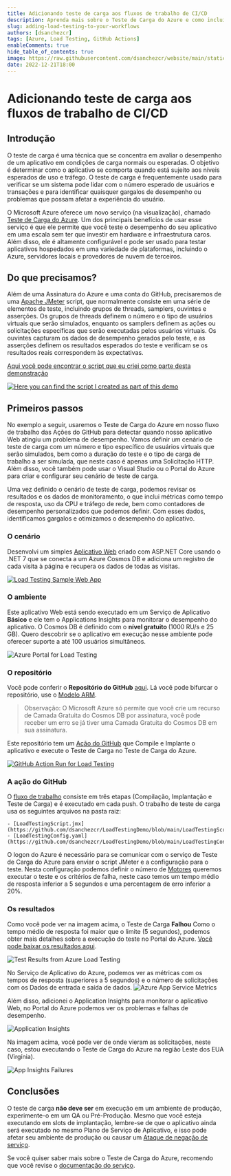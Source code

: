 ```yaml
---
title: Adicionando teste de carga aos fluxos de trabalho de CI/CD
description: Aprenda mais sobre o Teste de Carga do Azure e como incluí-lo em suas Ações do GitHub
slug: adding-load-testing-to-your-workflows
authors: [dsanchezcr]
tags: [Azure, Load Testing, GitHub Actions]
enableComments: true
hide_table_of_contents: true
image: https://raw.githubusercontent.com/dsanchezcr/website/main/static/img/LoadTesting/LoadTestingWebApp.jpg
date: 2022-12-21T18:00
---
```


# Adicionando teste de carga aos fluxos de trabalho de CI/CD

## Introdução

O teste de carga é uma técnica que se concentra em avaliar o desempenho de um aplicativo em condições de carga normais ou esperadas. O objetivo é determinar como o aplicativo se comporta quando está sujeito aos níveis esperados de uso e tráfego. O teste de carga é frequentemente usado para verificar se um sistema pode lidar com o número esperado de usuários e transações e para identificar quaisquer gargalos de desempenho ou problemas que possam afetar a experiência do usuário.
<!--truncate-->
O Microsoft Azure oferece um novo serviço (na visualização), chamado [Teste de Carga do Azure](https://azure.microsoft.com/products/load-testing). Um dos principais benefícios de usar esse serviço é que ele permite que você teste o desempenho do seu aplicativo em uma escala sem ter que investir em hardware e infraestrutura caros. Além disso, ele é altamente configurável e pode ser usado para testar aplicativos hospedados em uma variedade de plataformas, incluindo o Azure, servidores locais e provedores de nuvem de terceiros.

## Do que precisamos?

Além de uma Assinatura do Azure e uma conta do GitHub, precisaremos de uma [Apache JMeter](https://jmeter.apache.org) script, que normalmente consiste em uma série de elementos de teste, incluindo grupos de threads, samplers, ouvintes e asserções. Os grupos de threads definem o número e o tipo de usuários virtuais que serão simulados, enquanto os samplers definem as ações ou solicitações específicas que serão executadas pelos usuários virtuais. Os ouvintes capturam os dados de desempenho gerados pelo teste, e as asserções definem os resultados esperados do teste e verificam se os resultados reais correspondem às expectativas.

[Aqui você pode encontrar o script que eu criei como parte desta demonstração](https://raw.githubusercontent.com/dsanchezcr/LoadTestingDemo/main/LoadTestingScript.jmx)

[![Here you can find the script I created as part of this demo](pathname:///img/LoadTesting/JMeterScript.jpg)](https://raw.githubusercontent.com/dsanchezcr/LoadTestingDemo/main/LoadTestingScript.jmx)

## Primeiros passos

No exemplo a seguir, usaremos o Teste de Carga do Azure em nosso fluxo de trabalho das Ações do GitHub para detectar quando nosso aplicativo Web atingiu um problema de desempenho. Vamos definir um cenário de teste de carga com um número e tipo específico de usuários virtuais que serão simulados, bem como a duração do teste e o tipo de carga de trabalho a ser simulada, que neste caso é apenas uma Solicitação HTTP. Além disso, você também pode usar o Visual Studio ou o Portal do Azure para criar e configurar seu cenário de teste de carga.

Uma vez definido o cenário de teste de carga, podemos revisar os resultados e os dados de monitoramento, o que inclui métricas como tempo de resposta, uso da CPU e tráfego de rede, bem como contadores de desempenho personalizados que podemos definir. Com esses dados, identificamos gargalos e otimizamos o desempenho do aplicativo.

### O cenário

Desenvolvi um simples [Aplicativo Web](https://loadtestingweb.azurewebsites.net) criado com ASP.NET Core usando o .NET 7 que se conecta a um Azure Cosmos DB e adiciona um registro de cada visita à página e recupera os dados de todas as visitas.

[![Load Testing Sample Web App](pathname:///img/LoadTesting/LoadTestingWebApp.jpg)](https://loadtestingweb.azurewebsites.net)

### O ambiente

Este aplicativo Web está sendo executado em um Serviço de Aplicativo <strong>Básico</strong> e ele tem o Applications Insights para monitorar o desempenho do aplicativo. O Cosmos DB é definido com o <strong>nível gratuito </strong>(1000 RU/s e 25 GB). Quero descobrir se o aplicativo em execução nesse ambiente pode oferecer suporte a até 100 usuários simultâneos.

![Azure Portal for Load Testing](pathname:///img/LoadTesting/AzurePortal.jpg)

### O repositório

Você pode conferir o **Repositório do GitHub** [aqui](https://github.com/dsanchezcr/LoadTestingDemo). Lá você pode bifurcar o repositório, use o [Modelo ARM](https://portal.azure.com/#create/Microsoft.Template/uri/https%3A%2F%2Fraw.githubusercontent.com%2Fdsanchezcr%2FLoadTestingDemo%2Fmain%2FARM%2Ftemplate.json).

> Observação: O Microsoft Azure só permite que você crie um recurso de Camada Gratuita do Cosmos DB por assinatura, você pode receber um erro se já tiver uma Camada Gratuita do Cosmos DB em sua assinatura.

Este repositório tem um [Ação do GitHub](https://github.com/dsanchezcr/LoadTestingDemo/actions/runs/3745714572) que Compile e Implante o aplicativo e execute o Teste de Carga no Teste de Carga do Azure.

[![GitHub Action Run for Load Testing](pathname:///img/LoadTesting/GitHubActionRun.jpg)](https://github.com/dsanchezcr/LoadTestingDemo/actions/runs/3745714572)

### A ação do GitHub

O [fluxo de trabalho](https://raw.githubusercontent.com/dsanchezcr/LoadTestingDemo/main/.github/workflows/workflow.yml) consiste em três etapas (Compilação, Implantação e Teste de Carga) e é executado em cada push. O trabalho de teste de carga usa os seguintes arquivos na pasta raiz:

 	- [LoadTestingScript.jmx](https://github.com/dsanchezcr/LoadTestingDemo/blob/main/LoadTestingScript.jmx)
 	- [LoadTestingConfig.yaml](https://github.com/dsanchezcr/LoadTestingDemo/blob/main/LoadTestingConfig.yaml)

O logon do Azure é necessário para se comunicar com o serviço de Teste de Carga do Azure para enviar o script JMeter e a configuração para o teste. Nesta configuração podemos definir o número de [Motores](https://learn.microsoft.com/azure/load-testing/concept-load-testing-concepts#test-engine?WT.mc_id=DT-MVP-5005361) queremos executar o teste e os critérios de falha, neste caso temos um tempo médio de resposta inferior a 5 segundos e uma percentagem de erro inferior a 20%.

### Os resultados

Como você pode ver na imagem acima, o Teste de Carga <strong>Falhou</strong> Como o tempo médio de resposta foi maior que o limite (5 segundos), podemos obter mais detalhes sobre a execução do teste no Portal do Azure. [Você pode baixar os resultados aqui](https://raw.githubusercontent.com/dsanchezcr/LoadTestingDemo/main/engine1_results.csv).

![Test Results from Azure Load Testing](pathname:///img/LoadTesting/TestResult.jpg)

No Serviço de Aplicativo do Azure, podemos ver as métricas com os tempos de resposta (superiores a 5 segundos) e o número de solicitações com os Dados de entrada e saída de dados.
![Azure App Service Metrics](pathname:///img/LoadTesting/AppServiceMetrics.jpg)

Além disso, adicionei o Application Insights para monitorar o aplicativo Web, no Portal do Azure podemos ver os problemas e falhas de desempenho.

![Application Insights](pathname:///img/LoadTesting/AppInsightsPerformance.jpg)

Na imagem acima, você pode ver de onde vieram as solicitações, neste caso, estou executando o Teste de Carga do Azure na região Leste dos EUA (Virgínia).

![App Insights Failures](pathname:///img/LoadTesting/AppInsightsFailures.jpg)

## Conclusões

O teste de carga <strong>não deve ser</strong> em execução em um ambiente de produção, experimente-o em um QA ou Pré-Produção. Mesmo que você esteja executando em slots de implantação, lembre-se de que o aplicativo ainda será executado no mesmo Plano de Serviço de Aplicativo, e isso pode afetar seu ambiente de produção ou causar um [Ataque de negação de serviço](https://en.wikipedia.org/wiki/Denial-of-service_attack).

Se você quiser saber mais sobre o Teste de Carga do Azure, recomendo que você revise o [documentação do serviço](https://learn.microsoft.com/azure/load-testing?WT.mc_id=DT-MVP-5005361).